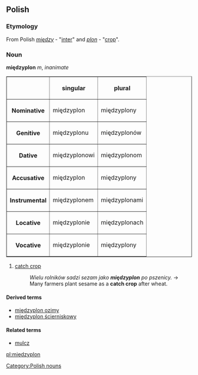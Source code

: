 ==Polish==

===Etymology===
From Polish ''[[między]]'' - "[[inter]]" and ''[[plon]]'' - "[[crop]]".

===Noun===
'''międzyplon''' ''m'', ''inanimate'' 

<table border=1>
<tr><th><th>singular<th>plural</tr>
<tr><th>Nominative<td>międzyplon<td>międzyplony</tr>
<tr><th>Genitive<td>międzyplonu<td>międzyplonów</tr>
<tr><th>Dative<td>międzyplonowi<td>międzyplonom</tr>
<tr><th>Accusative<td>międzyplon<td>międzyplony</tr>
<tr><th>Instrumental<td>międzyplonem<td>międzyplonami</tr>
<tr><th>Locative<td>międzyplonie<td>międzyplonach</tr>
<tr><th>Vocative<td>międzyplonie<td>międzyplony</tr>
</table>

# [[catch crop]]
#: ''Wielu rolników sadzi sezam jako '''międzyplon''' po pszenicy.'' → Many farmers plant sesame as a '''catch crop''' after wheat.

====Derived terms====
*[[międzyplon ozimy]]
*[[międzyplon ścierniskowy]]

====Related terms====

*[[mulcz]]

[[Category:Polish nouns]]

[[pl:międzyplon]]